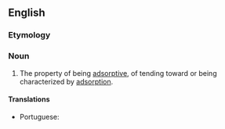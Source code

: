==English==

===Etymology===
{{suffix|en|adsorptive|ness}}

===Noun===
{{en-noun|-}}

# The property of being [[adsorptive]], of tending toward or being characterized by [[adsorption]].

====Translations====
{{trans-top|the property of being adsorptive}}
* Portuguese: {{t|pt|adsortividade|f}}
{{trans-mid}}
{{trans-bottom}}